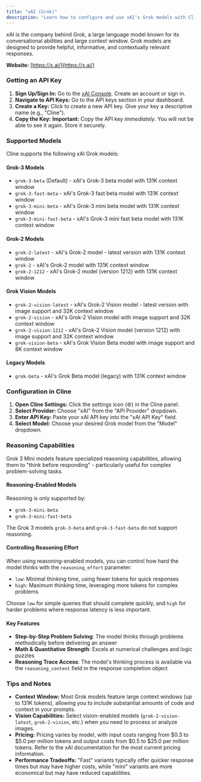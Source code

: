 ```yaml
---
title: "xAI (Grok)"
description: "Learn how to configure and use xAI's Grok models with Cline, including API key setup, supported models, and reasoning capabilities."
---
```


xAI is the company behind Grok, a large language model known for its conversational abilities and large context window. Grok models are designed to provide helpful, informative, and contextually relevant responses.

**Website:** [https://x.ai/](https://x.ai/)

### Getting an API Key

1.  **Sign Up/Sign In:** Go to the [xAI Console](https://console.x.ai/). Create an account or sign in.
2.  **Navigate to API Keys:** Go to the API keys section in your dashboard.
3.  **Create a Key:** Click to create a new API key. Give your key a descriptive name (e.g., "Cline").
4.  **Copy the Key:** **Important:** Copy the API key _immediately_. You will not be able to see it again. Store it securely.

### Supported Models

Cline supports the following xAI Grok models:

#### Grok-3 Models

- `grok-3-beta` (Default) - xAI's Grok-3 beta model with 131K context window
- `grok-3-fast-beta` - xAI's Grok-3 fast beta model with 131K context window
- `grok-3-mini-beta` - xAI's Grok-3 mini beta model with 131K context window
- `grok-3-mini-fast-beta` - xAI's Grok-3 mini fast beta model with 131K context window

#### Grok-2 Models

- `grok-2-latest` - xAI's Grok-2 model - latest version with 131K context window
- `grok-2` - xAI's Grok-2 model with 131K context window
- `grok-2-1212` - xAI's Grok-2 model (version 1212) with 131K context window

#### Grok Vision Models

- `grok-2-vision-latest` - xAI's Grok-2 Vision model - latest version with image support and 32K context window
- `grok-2-vision` - xAI's Grok-2 Vision model with image support and 32K context window
- `grok-2-vision-1212` - xAI's Grok-2 Vision model (version 1212) with image support and 32K context window
- `grok-vision-beta` - xAI's Grok Vision Beta model with image support and 8K context window

#### Legacy Models

- `grok-beta` - xAI's Grok Beta model (legacy) with 131K context window

### Configuration in Cline

1.  **Open Cline Settings:** Click the settings icon (⚙️) in the Cline panel.
2.  **Select Provider:** Choose "xAI" from the "API Provider" dropdown.
3.  **Enter API Key:** Paste your xAI API key into the "xAI API Key" field.
4.  **Select Model:** Choose your desired Grok model from the "Model" dropdown.

### Reasoning Capabilities

Grok 3 Mini models feature specialized reasoning capabilities, allowing them to "think before responding" - particularly useful for complex problem-solving tasks.

#### Reasoning-Enabled Models

Reasoning is only supported by:

- `grok-3-mini-beta`
- `grok-3-mini-fast-beta`

The Grok 3 models `grok-3-beta` and `grok-3-fast-beta` do not support reasoning.

#### Controlling Reasoning Effort

When using reasoning-enabled models, you can control how hard the model thinks with the `reasoning_effort` parameter:

- `low`: Minimal thinking time, using fewer tokens for quick responses
- `high`: Maximum thinking time, leveraging more tokens for complex problems

Choose `low` for simple queries that should complete quickly, and `high` for harder problems where response latency is less important.

#### Key Features

- **Step-by-Step Problem Solving**: The model thinks through problems methodically before delivering an answer
- **Math & Quantitative Strength**: Excels at numerical challenges and logic puzzles
- **Reasoning Trace Access**: The model's thinking process is available via the `reasoning_content` field in the response completion object

### Tips and Notes

- **Context Window:** Most Grok models feature large context windows (up to 131K tokens), allowing you to include substantial amounts of code and context in your prompts.
- **Vision Capabilities:** Select vision-enabled models (`grok-2-vision-latest`, `grok-2-vision`, etc.) when you need to process or analyze images.
- **Pricing:** Pricing varies by model, with input costs ranging from $0.3 to $5.0 per million tokens and output costs from $0.5 to $25.0 per million tokens. Refer to the xAI documentation for the most current pricing information.
- **Performance Tradeoffs:** "Fast" variants typically offer quicker response times but may have higher costs, while "mini" variants are more economical but may have reduced capabilities.
